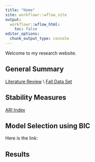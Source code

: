 ```yaml
---
title: "Home"
site: workflowr::wflow_site
output:
  workflowr::wflow_html:
    toc: false
editor_options:
  chunk_output_type: console
---
```


Welcome to my research website.

## General Summary

[Literature Review](generalsummary.html) \\
[Fall Data Set](falldata.html)


## Stability Measures

[ARI Index](stabilitymeasures.Rmd)

## Model Selection using BIC

Here is the link:

## Results
